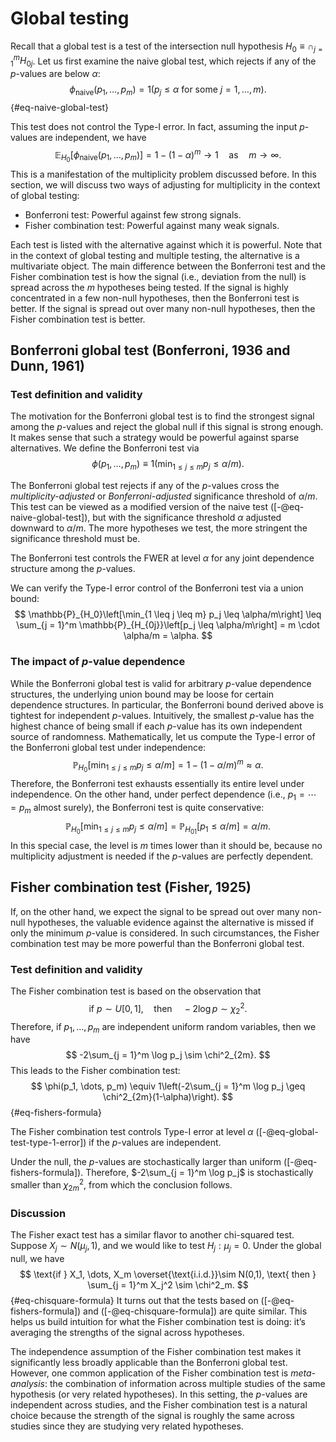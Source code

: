 # Global testing {#sec-global-testing}

Recall that a global test is a test of the intersection null hypothesis $H_0 \equiv \cap_{j = 1}^m H_{0j}$. Let us first examine the naive global test, which rejects if any of the $p$-values are below $\alpha$:
$$
\phi_{\text{naive}}(p_1, \dots, p_m) = 1\left(p_j \leq \alpha \text{ for some } j = 1, \dots, m\right).
$$ {#eq-naive-global-test}

This test does not control the Type-I error. In fact, assuming the input $p$-values are independent, we have
$$
\mathbb{E}_{H_0}[\phi_{\text{naive}}(p_1, \dots, p_m)] = 1-(1-\alpha)^m \rightarrow 1 \quad \text{as} \quad m \rightarrow \infty.
$$
This is a manifestation of the multiplicity problem discussed before. In this section, we will discuss two ways of adjusting for multiplicity in the context of global testing:

- Bonferroni test: Powerful against few strong signals.
- Fisher combination test: Powerful against many weak signals.

Each test is listed with the alternative against which it is powerful. Note that in the context of global testing and multiple testing, the alternative is a multivariate object. The main difference between the Bonferroni test and the Fisher combination test is how the signal (i.e., deviation from the null) is spread across the $m$ hypotheses being tested. If the signal is highly concentrated in a few non-null hypotheses, then the Bonferroni test is better. If the signal is spread out over many non-null hypotheses, then the Fisher combination test is better.

## Bonferroni global test (Bonferroni, 1936 and Dunn, 1961) {#sec-bonferroni-global-test}

### Test definition and validity

The motivation for the Bonferroni global test is to find the strongest signal among the $p$-values and reject the global null if this signal is strong enough. It makes sense that such a strategy would be powerful against sparse alternatives. We define the Bonferroni test via
$$
\phi(p_1, \dots, p_m) \equiv 1\left(\min_{1 \leq j \leq m} p_j \leq \alpha/m\right).
$$

The Bonferroni global test rejects if any of the $p$-values cross the *multiplicity-adjusted* or *Bonferroni-adjusted* significance threshold of $\alpha/m$. This test can be viewed as a modified version of the naive test ([-@eq-naive-global-test]), but with the significance threshold $\alpha$ adjusted downward to $\alpha/m$. The more hypotheses we test, the more stringent the significance threshold must be.

::: {#prp-bonferroni-fwer-control}
The Bonferroni test controls the FWER at level $\alpha$ for any joint dependence structure among the $p$-values.
:::

::: {.proof}
We can verify the Type-I error control of the Bonferroni test via a union bound:
$$
\mathbb{P}_{H_0}\left[\min_{1 \leq j \leq m} p_j \leq \alpha/m\right] \leq \sum_{j = 1}^m \mathbb{P}_{H_{0j}}\left[p_j \leq \alpha/m\right] = m \cdot \alpha/m = \alpha.
$$
:::

### The impact of $p$-value dependence

While the Bonferroni global test is valid for arbitrary $p$-value dependence structures, the underlying union bound may be loose for certain dependence structures. In particular, the Bonferroni bound derived above is tightest for independent $p$-values. Intuitively, the smallest $p$-value has the highest chance of being small if each $p$-value has its own independent source of randomness. Mathematically, let us compute the Type-I error of the Bonferroni global test under independence:
$$
\mathbb{P}_{H_0}\left[\min_{1 \leq j \leq m} p_j \leq \alpha/m\right] = 1 - (1-\alpha/m)^m \approx \alpha.
$$
Therefore, the Bonferroni test exhausts essentially its entire level under independence. On the other hand, under perfect dependence (i.e., $p_1 = \cdots = p_m$ almost surely), the Bonferroni test is quite conservative:
$$
\mathbb{P}_{H_0}\left[\min_{1 \leq j \leq m} p_j \leq \alpha/m\right] = \mathbb{P}_{H_{01}}\left[p_1 \leq \alpha/m\right] = \alpha/m.
$$
In this special case, the level is $m$ times lower than it should be, because no multiplicity adjustment is needed if the $p$-values are perfectly dependent.

## Fisher combination test (Fisher, 1925) {#sec-fisher-combination-test}

If, on the other hand, we expect the signal to be spread out over many non-null hypotheses, the valuable evidence against the alternative is missed if only the minimum $p$-value is considered. In such circumstances, the Fisher combination test may be more powerful than the Bonferroni global test.

### Test definition and validity

The Fisher combination test is based on the observation that
$$
\text{if } p \sim U[0,1], \quad \text{then} \quad -2\log p \sim \chi^2_2.
$$
Therefore, if $p_1, \dots, p_m$ are independent uniform random variables, then we have
$$
-2\sum_{j = 1}^m \log p_j \sim \chi^2_{2m}.
$$
This leads to the Fisher combination test:
$$
\phi(p_1, \dots, p_m) \equiv 1\left(-2\sum_{j = 1}^m \log p_j \geq \chi^2_{2m}(1-\alpha)\right).
$$ {#eq-fishers-formula}

::: {#prp-fisher-type1-control}
The Fisher combination test controls Type-I error at level $\alpha$ ([-@eq-global-test-type-1-error]) if the $p$-values are independent.
:::

::: {.proof}
Under the null, the $p$-values are stochastically larger than uniform ([-@eq-fishers-formula]). Therefore, $-2\sum_{j = 1}^m \log p_j$ is stochastically smaller than $\chi^2_{2m}$, from which the conclusion follows.
:::

### Discussion

The Fisher exact test has a similar flavor to another chi-squared test. Suppose $X_j \sim N(\mu_j, 1)$, and we would like to test $H_j: \mu_j = 0$. Under the global null, we have
$$
\text{if } X_1, \dots, X_m \overset{\text{i.i.d.}}\sim N(0,1), \text{ then } \sum_{j = 1}^m X_j^2 \sim \chi^2_m.
$$ {#eq-chisquare-formula}
It turns out that the tests based on ([-@eq-fishers-formula]) and ([-@eq-chisquare-formula]) are quite similar. This helps us build intuition for what the Fisher combination test is doing: it's averaging the strengths of the signal across hypotheses.

The independence assumption of the Fisher combination test makes it significantly less broadly applicable than the Bonferroni global test. However, one common application of the Fisher combination test is *meta-analysis*: the combination of information across multiple studies of the same hypothesis (or very related hypotheses). In this setting, the $p$-values are independent across studies, and the Fisher combination test is a natural choice because the strength of the signal is roughly the same across studies since they are studying very related hypotheses.
